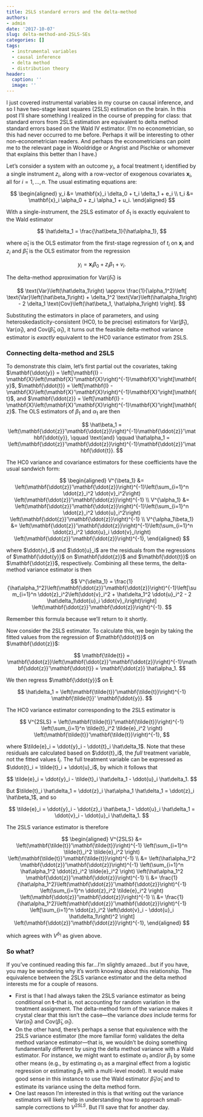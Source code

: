 ```yaml
---
title: 2SLS standard errors and the delta-method
authors:
- admin
date: '2017-10-07'
slug: delta-method-and-2SLS-SEs
categories: []
tags:
  - instrumental variables
  - causal inference
  - delta method
  - distribution theory
header:
  caption: ''
  image: ''
---
```


I just covered instrumental variables in my course on causal inference, and so I have two-stage least squares (2SLS) estimation on the brain. In this post I'll share something I realized in the course of prepping for class: that standard errors from 2SLS estimation are equivalent to delta method standard errors based on the Wald IV estimator. (I'm no econometrician, so this had never occurred to me before. Perhaps it will be interesting to other non-econometrician readers. And perhaps the econometricians can point me to the relevant page in Wooldridge or Angrist and Pischke or whomever that explains this better than I have.)

Let's consider a system with an outcome $y_i$, a focal treatment $t_i$ identified by a single instrument $z_i$, along with a row-vector of exogenous covariates $\mathbf{x}_i$, all for $i = 1,...,n$. The usual estimating equations are:

$$
\begin{aligned}
y_i &= \mathbf{x}_i \delta_0 + t_i \delta_1 + e_i \\
t_i &= \mathbf{x}_i \alpha_0 + z_i \alpha_1 + u_i.
\end{aligned}
$$

With a single-instrument, the 2SLS estimator of $\delta_1$ is exactly equivalent to the Wald estimator

$$
\hat\delta_1 = \frac{\hat\beta_1}{\hat\alpha_1},
$$

where $\hat\alpha_1$ is the OLS estimator from the first-stage regression of $t_i$ on $\mathbf{x}_i$ and $z_i$ and $\hat\beta_1$ is the OLS estimator from the regression 

$$
y_i = \mathbf{x}_i \beta_0 + z_i \beta_1 + v_i.
$$

The delta-method approximation for $\text{Var}(\hat\delta_1)$ is 

$$
\text{Var}\left(\hat\delta_1\right) \approx \frac{1}{\alpha_1^2}\left[ \text{Var}\left(\hat\beta_1\right) + \delta_1^2 \text{Var}\left(\hat\alpha_1\right) - 2 \delta_1 \text{Cov}\left(\hat\beta_1, \hat\alpha_1\right) \right]. 
$$

Substituting the estimators in place of parameters, and using heteroskedasticity-consistent (HC0, to be precise) estimators for $\text{Var}\left(\hat\beta_1\right)$, $\text{Var}\left(\hat\alpha_1\right)$, and $\text{Cov}\left(\hat\beta_1, \hat\alpha_1\right)$, it turns out the feasible delta-method variance estimator is _exactly_ equivalent to the HC0 variance estimator from 2SLS. 

### Connecting delta-method and 2SLS

To demonstrate this claim, let's first partial out the covariates, taking $\mathbf{\ddot{y}} = \left[\mathbf{I} - \mathbf{X}\left(\mathbf{X}'\mathbf{X}\right)^{-1}\mathbf{X}'\right]\mathbf{y}$, $\mathbf{\ddot{t}} = \left[\mathbf{I} - \mathbf{X}\left(\mathbf{X}'\mathbf{X}\right)^{-1}\mathbf{X}'\right]\mathbf{t}$, and $\mathbf{\ddot{z}} = \left[\mathbf{I} - \mathbf{X}\left(\mathbf{X}'\mathbf{X}\right)^{-1}\mathbf{X}'\right]\mathbf{z}$. The OLS estimators of $\beta_1$ and $\alpha_1$ are then 

$$
\hat\beta_1 = \left(\mathbf{\ddot{z}}'\mathbf{\ddot{z}}\right)^{-1}\mathbf{\ddot{z}}'\mathbf{\ddot{y}}, \qquad \text{and} \qquad \hat\alpha_1 = \left(\mathbf{\ddot{z}}'\mathbf{\ddot{z}}\right)^{-1}\mathbf{\ddot{z}}'\mathbf{\ddot{t}}.
$$

The HC0 variance and covariance estimators for these coefficients have the usual sandwich form: 

$$
\begin{aligned}
V^{\beta_1} &= \left(\mathbf{\ddot{z}}'\mathbf{\ddot{z}}\right)^{-1}\left(\sum_{i=1}^n \ddot{z}_i^2 \ddot{v}_i^2\right) \left(\mathbf{\ddot{z}}'\mathbf{\ddot{z}}\right)^{-1} \\
V^{\alpha_1} &= \left(\mathbf{\ddot{z}}'\mathbf{\ddot{z}}\right)^{-1}\left(\sum_{i=1}^n \ddot{z}_i^2 \ddot{u}_i^2\right) \left(\mathbf{\ddot{z}}'\mathbf{\ddot{z}}\right)^{-1} \\
V^{\alpha_1\beta_1} &= \left(\mathbf{\ddot{z}}'\mathbf{\ddot{z}}\right)^{-1}\left(\sum_{i=1}^n \ddot{z}_i^2 \ddot{u}_i \ddot{v}_i\right) \left(\mathbf{\ddot{z}}'\mathbf{\ddot{z}}\right)^{-1},
\end{aligned}
$$

where $\ddot{v}_i$ and $\ddot{u}_i$ are the residuals from the regressions of $\mathbf{\ddot{y}}$ on $\mathbf{\ddot{z}}$ and $\mathbf{\ddot{t}}$ on $\mathbf{\ddot{z}}$, respectively. Combining all these terms, the delta-method variance estimator is then 

$$
V^{\delta_1} = \frac{1}{\hat\alpha_1^2}\left(\mathbf{\ddot{z}}'\mathbf{\ddot{z}}\right)^{-1}\left[\sum_{i=1}^n \ddot{z}_i^2\left(\ddot{v}_i^2 + \hat\delta_1^2 \ddot{u}_i^2 - 2 \hat\delta_1\ddot{u}_i \ddot{v}_i\right)\right] \left(\mathbf{\ddot{z}}'\mathbf{\ddot{z}}\right)^{-1}.
$$

Remember this formula because we'll return to it shortly.

Now consider the 2SLS estimator. To calculate this, we begin by taking the fitted values from the regression of $\mathbf{\ddot{t}}$ on $\mathbf{\ddot{z}}$:

$$
\mathbf{\tilde{t}} = \mathbf{\ddot{z}}\left(\mathbf{\ddot{z}}'\mathbf{\ddot{z}}\right)^{-1}\mathbf{\ddot{z}}'\mathbf{\ddot{t}} = \mathbf{\ddot{z}} \hat\alpha_1.
$$

We then regress $\mathbf{\ddot{y}}$ on $\mathbf{\tilde{t}}$:

$$
\hat\delta_1 = \left(\mathbf{\tilde{t}}'\mathbf{\tilde{t}}\right)^{-1} \mathbf{\tilde{t}}' \mathbf{\ddot{y}}.
$$

The HC0 variance estimator corresponding to the 2SLS estimator is 

$$
V^{2SLS} = \left(\mathbf{\tilde{t}}'\mathbf{\tilde{t}}\right)^{-1} \left(\sum_{i=1}^n \tilde{t}_i^2 \tilde{e}_i^2 \right) \left(\mathbf{\tilde{t}}'\mathbf{\tilde{t}}\right)^{-1},
$$

where $\tilde{e}_i = \ddot{y}_i - \ddot{t}_i \hat\delta_1$. Note that these residuals are calculated based on $\ddot{t}_i$, the _full_ treatment variable, not the fitted values $\tilde{t}_i$. The full treatment variable can be expressed as $\ddot{t}_i = \tilde{t}_i + \ddot{u}_i$, by which it follows that 

$$
\tilde{e}_i = \ddot{y}_i - \tilde{t}_i \hat\delta_1 - \ddot{u}_i \hat\delta_1.
$$

But $\tilde{t}_i \hat\delta_1 = \ddot{z}_i \hat\alpha_1 \hat\delta_1 = \ddot{z}_i \hat\beta_1$, and so 

$$
\tilde{e}_i = \ddot{y}_i - \ddot{z}_i \hat\beta_1 - \ddot{u}_i \hat\delta_1 = \ddot{v}_i - \ddot{u}_i \hat\delta_1.
$$

The 2SLS variance estimator is therefore

$$
\begin{aligned}
V^{2SLS} &= \left(\mathbf{\tilde{t}}'\mathbf{\tilde{t}}\right)^{-1} \left(\sum_{i=1}^n \tilde{t}_i^2 \tilde{e}_i^2 \right) \left(\mathbf{\tilde{t}}'\mathbf{\tilde{t}}\right)^{-1} \\
&= \left(\hat\alpha_1^2 \mathbf{\ddot{z}}'\mathbf{\ddot{z}}\right)^{-1} \left(\sum_{i=1}^n \hat\alpha_1^2 \ddot{z}_i^2 \tilde{e}_i^2 \right) \left(\hat\alpha_1^2 \mathbf{\ddot{z}}'\mathbf{\ddot{z}}\right)^{-1} \\
&= \frac{1}{\hat\alpha_1^2}\left(\mathbf{\ddot{z}}'\mathbf{\ddot{z}}\right)^{-1} \left(\sum_{i=1}^n \ddot{z}_i^2 \tilde{e}_i^2 \right) \left(\mathbf{\ddot{z}}'\mathbf{\ddot{z}}\right)^{-1} \\
&= \frac{1}{\hat\alpha_1^2}\left(\mathbf{\ddot{z}}'\mathbf{\ddot{z}}\right)^{-1} \left[\sum_{i=1}^n \ddot{z}_i^2 \left(\ddot{v}_i - \ddot{u}_i \hat\delta_1\right)^2 \right] \left(\mathbf{\ddot{z}}'\mathbf{\ddot{z}}\right)^{-1},
\end{aligned}
$$

which agrees with $V^{\delta_1}$ as given above.

### So what?

If you've continued reading this far...I'm slightly amazed...but if you have, you may be wondering why it's worth knowing about this relationship. The equivalence between the 2SLS variance estimator and the delta method interests me for a couple of reasons. 

- First is that I had always taken the 2SLS variance estimator as being conditional on $\mathbf{t}$--that is, not accounting for random variation in the treatment assignment. The delta-method form of the variance makes it crystal clear that this isn't the case---the variance _does_ include terms for $\text{Var}(\hat\alpha_1)$ and $\text{Cov}(\hat\beta_1, \hat\alpha_1)$. 
- On the other hand, there's perhaps a sense that equivalence with the 2SLS variance estimator (the more familiar form) validates the delta method variance estimator---that is, we wouldn't be doing something fundamentally different by using the delta method variance with a Wald estimator. For instance, we might want to estimate $\alpha_1$ and/or $\beta_1$ by some other means (e.g., by estimating $\alpha_1$ as a marginal effect from a logistic regression or estimating $\beta_1$ with a multi-level model). It would make good sense in this instance to use the Wald estimator $\hat\beta_1 / \hat\alpha_1$ and to estimate its variance using the delta method form. 
- One last reason I'm interested in this is that writing out the variance estimators will likely help in understanding how to approach small-sample corrections to $V^{2SLS}$. But I'll save that for another day.
